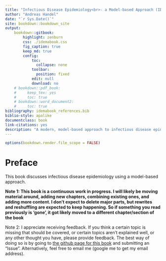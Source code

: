 --- 
title: "Infectious Disease Epidemiology<br>- a Model-based Approach (IDEMA)"
author: "Andreas Handel"
date: "`r Sys.Date()`"
site: bookdown::bookdown_site
output: 
    bookdown::gitbook:
        highlight: zenburn
        css: ./idemabook.css
        fig_caption: true
        keep_md: true
        config:
            toc:
              collapse: none
            toolbar:
              position: fixed
            edit: null
            download: no
    # bookdown::pdf_book:
    #     keep_tex: yes
    #     toc: true
    # bookdown::word_document2: 
    #     toc: true
bibliography: idemabook_references.bib
biblio-style: apalike
documentclass: book
link-citations: yes
description: "A modern, model-based approach to infectious disease epidemiology"
---

```{r, echo = FALSE, include = FALSE}
options(bookdown.render.file_scope = FALSE)
```

# Preface {-}

This book discusses infectious disease epidemiology using a model-based approach.

__Note 1: This book is a continuous work in progress. I will likely be moving material around, adding new chapters, combining existing ones, and adding more content. I don't expect to delete major parts, but rewrites and reshuffling are expected to keep happening. So if something you read previously is 'gone', it got likely moved to a different chapter/section of the book__  

Note 2: I appreciate receiving feedback. If you think a certain topic is missing that should be covered, or certain topics aren't explained well, or any other thought you have, please provide feedback. The best way of doing so is by going to [the github page for this book](https://github.com/andreashandel/IDEMAbook) and submitting an "Issue". Alternatively, feel free to email me (google me to get my email address).
